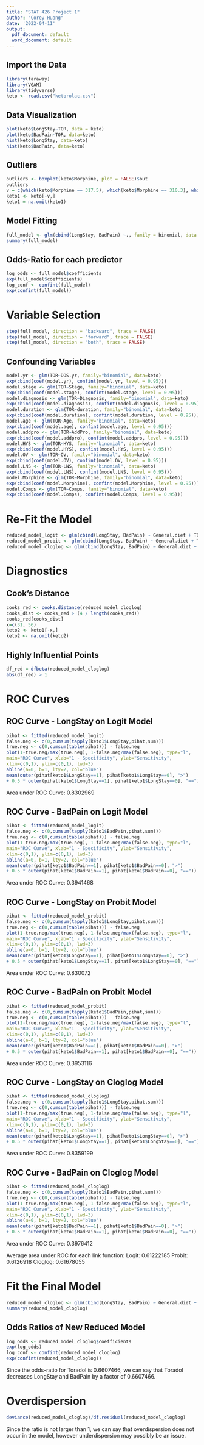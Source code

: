 ```yaml
---
title: "STAT 426 Project 1"
author: "Corey Huang"
date: '2022-04-11'
output:
  pdf_document: default
  word_document: default
---
```


## Import the Data  
```r
library(faraway)
library(VGAM)
library(tidyverse)
keto <- read.csv("ketorolac.csv")
```

## Data Visualization  
```r
plot(keto$LongStay~TOR, data = keto)
plot(keto$BadPain~TOR, data=keto)
hist(keto$LongStay, data=keto)
hist(keto$BadPain, data=keto)
```


## Outliers  
```r
outliers <- boxplot(keto$Morphine, plot = FALSE)$out
outliers
v = c(which(keto$Morphine == 317.5), which(keto$Morphine == 310.3), which(keto$Morphine == 300.4))
keto1 <- keto[-v,]
keto1 = na.omit(keto1)
```


## Model Fitting  
```r
full_model <- glm(cbind(LongStay, BadPain) ~., family = binomial, data = keto)
summary(full_model)
```

## Odds-Ratio for each predictor  
```r
log_odds <- full_model$coefficients
exp(full_model$coefficients)
log_conf <- confint(full_model)
exp(confint(full_model))
```


# Variable Selection  
```r
step(full_model, direction = "backward", trace = FALSE)
step(full_model, direction = "forward", trace = FALSE)
step(full_model, direction = "both", trace = FALSE)
```


## Confounding Variables
```r
model.yr <- glm(TOR~DOS.yr, family="binomial", data=keto)
exp(cbind(coef(model.yr), confint(model.yr, level = 0.95)))
model.stage <- glm(TOR~Stage, family="binomial", data=keto)
exp(cbind(coef(model.stage), confint(model.stage, level = 0.95)))
model.diagnosis <- glm(TOR~Diagnosis, family="binomial", data=keto)
exp(cbind(coef(model.diagnosis), confint(model.diagnosis, level = 0.95)))
model.duration <- glm(TOR~duration, family="binomial", data=keto)
exp(cbind(coef(model.duration), confint(model.duration, level = 0.95)))
model.age <- glm(TOR~Age, family="binomial", data=keto)
exp(cbind(coef(model.age), confint(model.age, level = 0.95)))
model.addpro <- glm(TOR~AddPro, family="binomial", data=keto)
exp(cbind(coef(model.addpro), confint(model.addpro, level = 0.95)))
model.HYS <- glm(TOR~HYS, family="binomial", data=keto)
exp(cbind(coef(model.HYS), confint(model.HYS, level = 0.95)))
model.OV <- glm(TOR~OV, family="binomial", data=keto)
exp(cbind(coef(model.OV), confint(model.OV, level = 0.95)))
model.LNS <- glm(TOR~LNS, family="binomial", data=keto)
exp(cbind(coef(model.LNS), confint(model.LNS, level = 0.95)))
model.Morphine <- glm(TOR~Morphine, family="binomial", data=keto)
exp(cbind(coef(model.Morphine), confint(model.Morphine, level = 0.95)))
model.Comps <- glm(TOR~Comps, family="binomial", data=keto)
exp(cbind(coef(model.Comps), confint(model.Comps, level = 0.95)))
```


# Re-Fit the Model
```r
reduced_model_logit <- glm(cbind(LongStay, BadPain) ~ General.diet + TOR + Comps + Morphine, family = binomial(link = ("logit")), data = keto1)
reduced_model_probit <- glm(cbind(LongStay, BadPain) ~ General.diet + TOR + Comps + Morphine, family = binomial(link = ("probit")), data = keto1)
reduced_model_cloglog <- glm(cbind(LongStay, BadPain) ~ General.diet + TOR + Comps + Morphine, family = binomial(link = ("cloglog")), data = keto1)
```

# Diagnostics  
## Cook's Distance  
```r
cooks_red <- cooks.distance(reduced_model_cloglog)
cooks_dist <- cooks_red > (4 / length(cooks_red))
cooks_red[cooks_dist]
x=c(31, 56)
keto2 <- keto1[-x,]
keto2 <- na.omit(keto2)
```

## Highly Influential Points
```r
df_red = dfbeta(reduced_model_cloglog)
abs(df_red) > 1
```

# ROC Curves
## ROC Curve - LongStay on Logit Model
```r
pihat <- fitted(reduced_model_logit)
false.neg <- c(0,cumsum(tapply(keto1$LongStay,pihat,sum)))
true.neg <- c(0,cumsum(table(pihat))) - false.neg
plot(1-true.neg/max(true.neg), 1-false.neg/max(false.neg), type="l",
main="ROC Curve", xlab="1 - Specificity", ylab="Sensitivity",
xlim=c(0,1), ylim=c(0,1), lwd=3)
abline(a=0, b=1, lty=2, col="blue")
mean(outer(pihat[keto1$LongStay==1], pihat[keto1$LongStay==0], ">")
+ 0.5 * outer(pihat[keto1$LongStay==1], pihat[keto1$LongStay==0], "=="))
```
Area under ROC Curve: 0.8302969

## ROC Curve - BadPain on Logit Model
```r
pihat <- fitted(reduced_model_logit)
false.neg <- c(0,cumsum(tapply(keto1$BadPain,pihat,sum)))
true.neg <- c(0,cumsum(table(pihat))) - false.neg
plot(1-true.neg/max(true.neg), 1-false.neg/max(false.neg), type="l",
main="ROC Curve", xlab="1 - Specificity", ylab="Sensitivity",
xlim=c(0,1), ylim=c(0,1), lwd=3)
abline(a=0, b=1, lty=2, col="blue")
mean(outer(pihat[keto1$BadPain==1], pihat[keto1$BadPain==0], ">")
+ 0.5 * outer(pihat[keto1$BadPain==1], pihat[keto1$BadPain==0], "=="))
```
Area under ROC Curve: 0.3941468

## ROC Curve - LongStay on Probit Model
```r
pihat <- fitted(reduced_model_probit)
false.neg <- c(0,cumsum(tapply(keto1$LongStay,pihat,sum)))
true.neg <- c(0,cumsum(table(pihat))) - false.neg
plot(1-true.neg/max(true.neg), 1-false.neg/max(false.neg), type="l",
main="ROC Curve", xlab="1 - Specificity", ylab="Sensitivity",
xlim=c(0,1), ylim=c(0,1), lwd=3)
abline(a=0, b=1, lty=2, col="blue")
mean(outer(pihat[keto1$LongStay==1], pihat[keto1$LongStay==0], ">")
+ 0.5 * outer(pihat[keto1$LongStay==1], pihat[keto1$LongStay==0], "=="))
```
Area under ROC Curve: 0.830072

## ROC Curve - BadPain on Probit Model
```r
pihat <- fitted(reduced_model_probit)
false.neg <- c(0,cumsum(tapply(keto1$BadPain,pihat,sum)))
true.neg <- c(0,cumsum(table(pihat))) - false.neg
plot(1-true.neg/max(true.neg), 1-false.neg/max(false.neg), type="l",
main="ROC Curve", xlab="1 - Specificity", ylab="Sensitivity",
xlim=c(0,1), ylim=c(0,1), lwd=3)
abline(a=0, b=1, lty=2, col="blue")
mean(outer(pihat[keto1$BadPain==1], pihat[keto1$BadPain==0], ">")
+ 0.5 * outer(pihat[keto1$BadPain==1], pihat[keto1$BadPain==0], "=="))
```
Area under ROC Curve: 0.3953116

## ROC Curve - LongStay on Cloglog Model
```r
pihat <- fitted(reduced_model_cloglog)
false.neg <- c(0,cumsum(tapply(keto1$LongStay,pihat,sum)))
true.neg <- c(0,cumsum(table(pihat))) - false.neg
plot(1-true.neg/max(true.neg), 1-false.neg/max(false.neg), type="l",
main="ROC Curve", xlab="1 - Specificity", ylab="Sensitivity",
xlim=c(0,1), ylim=c(0,1), lwd=3)
abline(a=0, b=1, lty=2, col="blue")
mean(outer(pihat[keto1$LongStay==1], pihat[keto1$LongStay==0], ">")
+ 0.5 * outer(pihat[keto1$LongStay==1], pihat[keto1$LongStay==0], "=="))
```
Area under ROC Curve: 0.8359199

## ROC Curve - BadPain on Cloglog Model
```r
pihat <- fitted(reduced_model_cloglog)
false.neg <- c(0,cumsum(tapply(keto1$BadPain,pihat,sum)))
true.neg <- c(0,cumsum(table(pihat))) - false.neg
plot(1-true.neg/max(true.neg), 1-false.neg/max(false.neg), type="l",
main="ROC Curve", xlab="1 - Specificity", ylab="Sensitivity",
xlim=c(0,1), ylim=c(0,1), lwd=3)
abline(a=0, b=1, lty=2, col="blue")
mean(outer(pihat[keto1$BadPain==1], pihat[keto1$BadPain==0], ">")
+ 0.5 * outer(pihat[keto1$BadPain==1], pihat[keto1$BadPain==0], "=="))
```
Area under ROC Curve: 0.3976412

Average area under ROC for each link function:
Logit: 0.61222185
Probit: 0.6126918
Cloglog: 0.61678055

# Fit the Final Model
```r
reduced_model_cloglog <- glm(cbind(LongStay, BadPain) ~ General.diet + TOR + Comps + Morphine, family = binomial(link = ("cloglog")), data = keto2)
summary(reduced_model_cloglog)
```


## Odds Ratios of New Reduced Model
```r
log_odds <- reduced_model_cloglog$coefficients
exp(log_odds)
log_conf <- confint(reduced_model_cloglog)
exp(confint(reduced_model_cloglog))
```
Since the odds-ratio for Toradol is 0.6607466, we can say that Toradol decreases LongStay and BadPain by a factor of 0.6607466.

# Overdispersion

```r
deviance(reduced_model_cloglog)/df.residual(reduced_model_cloglog) 
```
Since the ratio is not larger than 1, we can say that overdispersion does not occur in the model, however underdispersion may possibly be an issue. 


